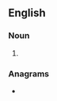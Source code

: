 ==English==

===Noun===
{{head|en|noun form}}

# {{plural of|en|thereminist}}

===Anagrams===
* {{anagrams|en|a=eehiimnrsstt|hermittiness}}
